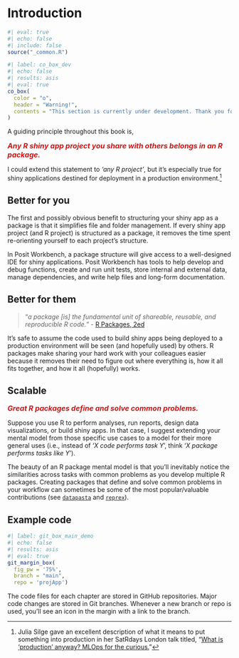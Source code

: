 # Introduction {.unnumbered}

```r
#| eval: true 
#| echo: false 
#| include: false
source("_common.R")
```

```r
#| label: co_box_dev
#| echo: false
#| results: asis
#| eval: true
co_box(
  color = "o",
  header = "Warning!",
  contents = "This section is currently under development. Thank you for your patience."
)
```

A guiding principle throughout this book is,

[Any R shiny app project you share with others belongs in an R package.]{style='font-size: 1.15em; font-style: italic; font-weight: bold; color: #DA1212;'}

I could extend this statement to *'any R project'*, but it's especially true for shiny applications destined for deployment in a production environment.[^production-environment-1] 

[^production-environment-1]: Julia Silge gave an excellent description of what it means to put something into production in her SatRdays London talk titled, "[What is 'production' anyway? MLOps for the curious.](https://youtu.be/53-x5OFMGjA?t=1411)"

## Better for you

The first and possibly obvious benefit to structuring your shiny app as a package is that it simplifies file and folder management. If every shiny app project (and R project) is structured as a package, it removes the time spent re-orienting yourself to each project's structure. 

In Posit Workbench, a package structure will give access to a well-designed IDE for shiny applications. Posit Workbench has tools to help develop and debug functions, create and run unit tests, store internal and external data, manage dependencies, and write help files and long-form documentation. 

## Better for them

> "*a package [is] the fundamental unit of shareable, reusable, and reproducible R code.*" - [R Packages, 2ed](https://r-pkgs.org/)

It's safe to assume the code used to build shiny apps being deployed to a production environment will be seen (and hopefully used) by others. R packages make sharing your hard work with your colleagues easier because it removes their need to figure out where everything is, how it all fits together, and how it all (hopefully) works.

## Scalable 

[Great R packages define and solve common problems.]{style='font-size: 1.15em; font-style: italic; font-weight: bold; color: #DA1212;'} 

Suppose you use R to perform analyses, run reports, design data visualizations, or build shiny apps. In that case, I suggest extending your mental model from those specific use cases to a model for their more general uses (i.e., instead of ‘*X code performs task Y*’, think ‘*X package performs tasks like Y*’).

The beauty of an R package mental model is that you’ll inevitably notice the similarities across tasks with common problems as you develop multiple R packages. Creating packages that define and solve common problems in your workflow can sometimes be some of the most popular/valuable contributions (see [`datapasta`](https://milesmcbain.github.io/datapasta/) and [`reprex`](https://reprex.tidyverse.org/)).


## Example code

```r
#| label: git_box_main_demo
#| echo: false
#| results: asis
#| eval: true
git_margin_box(
  fig_pw = '75%', 
  branch = "main", 
  repo = 'projApp')
```


The code files for each chapter are stored in GitHub repositories. Major code changes are stored in Git branches. Whenever a new branch or repo is used, you'll see an icon in the margin with a link to the branch.



